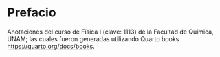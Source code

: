 # Prefacio {.unnumbered}

Anotaciones del curso de Física I (clave: 1113) de la Facultad de Química, UNAM; las cuales fueron generadas utilizando Quarto books <https://quarto.org/docs/books>.
